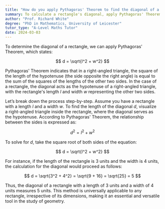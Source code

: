 ```yaml
---
title: "How do you apply Pythagoras' Theorem to find the diagonal of a rectangle?"
summary: To calculate a rectangle's diagonal, apply Pythagoras' Theorem; $d = \sqrt{l^2 + w^2}$, where $l$ is the length and $w$ is the width.
author: "Prof. Richard White"
degree: "PhD in Mathematics, University of Leicester"
tutor_type: "A-Level Maths Tutor"
date: 2024-03-03
---
```


To determine the diagonal of a rectangle, we can apply Pythagoras' Theorem, which states:

$$ d = \sqrt{l^2 + w^2} $$

Pythagoras' Theorem indicates that in a right-angled triangle, the square of the length of the hypotenuse (the side opposite the right angle) is equal to the sum of the squares of the lengths of the other two sides. In the case of a rectangle, the diagonal acts as the hypotenuse of a right-angled triangle, with the rectangle's length $l$ and width $w$ representing the other two sides.

Let’s break down the process step-by-step. Assume you have a rectangle with a length $l$ and a width $w$. To find the length of the diagonal $d$, visualize a right-angled triangle inside the rectangle, where the diagonal serves as the hypotenuse. According to Pythagoras' Theorem, the relationship between the sides is expressed as:

$$ d^2 = l^2 + w^2 $$

To solve for $d$, take the square root of both sides of the equation:

$$ d = \sqrt{l^2 + w^2} $$

For instance, if the length of the rectangle is $3$ units and the width is $4$ units, the calculation for the diagonal would proceed as follows:

$$ d = \sqrt{3^2 + 4^2} = \sqrt{9 + 16} = \sqrt{25} = 5 $$

Thus, the diagonal of a rectangle with a length of $3$ units and a width of $4$ units measures $5$ units. This method is universally applicable to any rectangle, irrespective of its dimensions, making it an essential and versatile tool in the study of geometry.
    